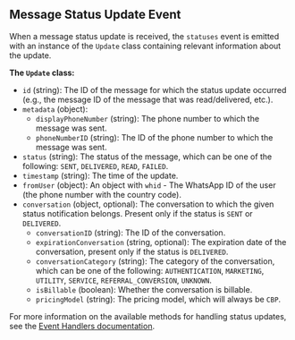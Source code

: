 ## Message Status Update Event

When a message status update is received, the `statuses` event is emitted with an instance of the `Update` class containing relevant information about the update.

**The `Update` class:**

- `id` (string): The ID of the message for which the status update occurred (e.g., the message ID of the message that was read/delivered, etc.).
- `metadata` (object):
  - `displayPhoneNumber` (string): The phone number to which the message was sent.
  - `phoneNumberID` (string): The ID of the phone number to which the message was sent.
- `status` (string): The status of the message, which can be one of the following: `SENT`, `DELIVERED`, `READ`, `FAILED`.
- `timestamp` (string): The time of the update.
- `fromUser` (object): An object with `whid` - The WhatsApp ID of the user (the phone number with the country code).
- `conversation` (object, optional): The conversation to which the given status notification belongs. Present only if the status is `SENT` or `DELIVERED`.
  - `conversationID` (string): The ID of the conversation.
  - `expirationConversation` (string, optional): The expiration date of the conversation, present only if the status is `DELIVERED`.
  - `conversationCategory` (string): The category of the conversation, which can be one of the following: `AUTHENTICATION`, `MARKETING`, `UTILITY`, `SERVICE`, `REFERRAL_CONVERSION`, `UNKNOWN`.
  - `isBillable` (boolean): Whether the conversation is billable.
  - `pricingModel` (string): The pricing model, which will always be `CBP`.

For more information on the available methods for handling status updates, see the [Event Handlers documentation](/docs/listeners#common-methods).